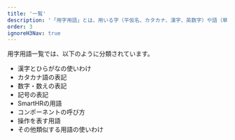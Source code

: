 ```yaml
---
title: '一覧'
description: '「用字用語」とは、用いる字（平仮名、カタカナ、漢字、英数字）や語（単語、熟語）のことです。ユーザーが判断に迷わない表現をするために、用字用語を定めます。'
order: 3
ignoreH3Nav: true
---
```


用字用語一覧では、以下のように分類されています。
- 漢字とひらがなの使いわけ
- カタカナ語の表記
- 数字・数えの表記
- 記号の表記
- SmartHRの用語
- コンポーネントの呼び方
- 操作を表す用語
- その他類似する用語の使いわけ

